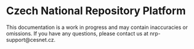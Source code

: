 
# Czech National Repository Platform


<Callout type="warning" emoji="⚠️">
  This documentation is a work in progress and may contain inaccuracies or omissions.
  If you have any questions, please contact us at nrp-support@cesnet.cz.
</Callout>


